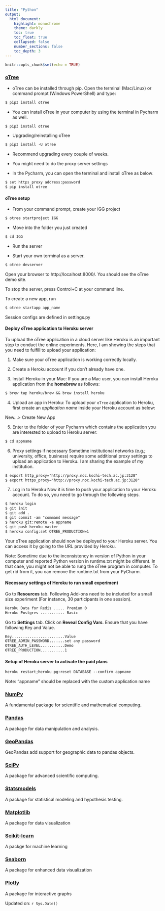 ```yaml
---
title: "Python"
output:
  html_document:
    highlight: monochrome
    theme: darkly
    toc: true
    toc_float: true
    collapsed: false
    number_sections: false
    toc_depth: 3
---
```


```r
knitr::opts_chunk$set(echo = TRUE)
```

### [oTree](https://www.otree.org/)

- oTree can be installed through pip. Open the terminal (Mac/Linux) or command prompt (Windows PowerShell) and type:

```txt
$ pip3 install otree
```

- You can install oTree in your computer by using the terminal in Pycharm as well.

```txt
$ pip3 install otree
```

- Upgrading/reinstalling oTree

```txt
$ pip3 install -U otree
```

- Recommend upgrading every couple of weeks.

- You might need to do the proxy server settings

- In the Pycharm, you can open the terminal and install oTree as below:

```txt
$ set https_proxy address:password
$ pip install otree
```

#### oTree setup

- From your command prompt, create your IGG project

```txt
$ otree startproject IGG
```

- Move into the folder you just created

```txt
$ cd IGG
```

- Run the server

- Start your own terminal as a server.

```txt
$ otree devserver
```

Open your browser to http://localhost:8000/. You should see the oTree demo site.

To stop the server, press Control+C at your command line.

To create a new app, run

```txt
$ otree startapp app_name
```

Session configs are defined in settings.py

#### Deploy oTree application to Heroku server

To upload the oTree application in a cloud server like Heroku is an important step to conduct the online experiments. Here, I am showing the steps that you need to fulfill to upload your application:

1.  Make sure your oTree application is working correctly locally.

2.  Create a Heroku account if you don't already have one.

3.  Install Heroku in your Mac: If you are a Mac user, you can install Heroku application from the **homebrew** as follows:

```txt
$ brew tap heroku/brew && brew install heroku
```

4.  Upload an app in Heroku: To upload your `oTree` application to Heroku, first create an *application name* inside your Heroku account as below:

New...\> Create New App

5.  Enter to the folder of your Pycharm which contains the application you are interested to upload to Heroku server:

```txt
$ cd appname
```

6.  Proxy settings if necessary Sometime institutional networks (e.g.; university, office, business) require some additional proxy settings to upload an application to Heroku. I am sharing the example of my institution.

```txt
$ export http_proxy="http://proxy.noc.kochi-tech.ac.jp:3128"
$ export https_proxy="http://proxy.noc.kochi-tech.ac.jp:3128"
```

7.  Log in to Heroku Now it is time to push your application to your Heroku account. To do so, you need to go through the following steps.

```txt
$ heroku login
$ git init
$ git add .
$ git commit -am "command message"
$ heroku git:remote -a appname
$ git push heroku master
$ heroku config:set OTREE_PRODUCTION=1
```

Your oTree application should now be deployed to your Heroku server. You can access it by going to the URL provided by Heroku.

Note: Sometime due to the inconsistency in version of Python in your computer and reported Python version in runtime.txt might be different. In that case, you might not be able to rung the oTree program in computer. To get rid from it, you can remove the runtime.txt from your PyCharm.

#### Necessary settings of Heroku to run small experiment

Go to **Resources** tab. Following Add-ons need to be included for a small size experiment (For instance, 30 participants in one session).

```txt
Heroku Data for Redis ..... Premium 0
Heroku Postgres ........... Basic
```

Go to **Settings** tab. Click on **Reveal Config Vars**. Ensure that you have following Key and Value.

```txt
Key........................Value
OTREE_ADMIN_PASSWORD.......set any password
OTREE_AUTH_LEVEL...........Demo
OTREE_PRODUCTION...........1
```

#### Setup of Heroku server to activate the paid plans

```txt
heroku restart;heroku pg:reset DATABASE --confirm appname
```

Note: "appname" should be replaced with the custom application name

### [NumPy](https://numpy.org/)
A fundamental package for scientific and mathematical computing. 

### [Pandas](https://pandas.pydata.org/)
A package for data manipulation and analysis. 

### [GeoPandas](https://geopandas.org/en/stable/)
GeoPandas add support for geographic data to pandas objects.

### [SciPy](https://scipy.org/)
A package for advanced scientific computing.

### [Statsmodels](https://www.statsmodels.org/stable/index.html)
A package for statistical modeling and hypothesis testing. 

### [Matplotlib](https://matplotlib.org/) 
A package for data visualization

### [Scikit-learn](https://scikit-learn.org/stable/) 
A packge for machine learning

### [Seaborn](https://seaborn.pydata.org/) 
A package for enhanced data visualization

### [Plotly](https://plotly.com/) 
A package for interactive graphs


Updated on: `r Sys.Date()`